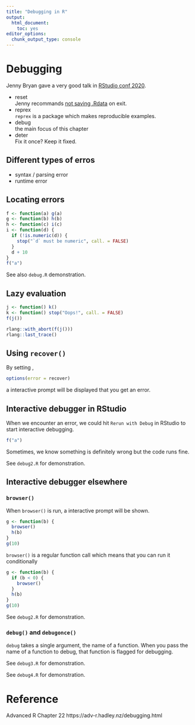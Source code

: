 ```yaml
---
title: "Debugging in R"
output: 
  html_document: 
    toc: yes
editor_options: 
  chunk_output_type: console
---
```



# Debugging

Jenny Bryan gave a very good talk in [RStudio conf 2020](https://resources.rstudio.com/rstudio-conf-2020/object-of-type-closure-is-not-subsettable-jenny-bryan).

- reset<br>
  Jenny recommands [not saving .Rdata](https://speakerdeck.com/jennybc/object-of-type-closure-is-not-subsettable?slide=12) on exit.
- reprex<br>
  `reprex` is a package which makes reproducible examples.
- debug<br>
  the main focus of this chapter
- deter<br>
  Fix it once? Keep it fixed.


## Different types of erros

- syntax / parsing error
- runtime error


## Locating errors

```r
f <- function(a) g(a)
g <- function(b) h(b)
h <- function(c) i(c)
i <- function(d) {
  if (!is.numeric(d)) {
    stop("`d` must be numeric", call. = FALSE)
  }
  d + 10
}
f("a")
```

See also `debug.R` demonstration.


## Lazy evaluation

```r
j <- function() k()
k <- function() stop("Oops!", call. = FALSE)
f(j())
```
```r
rlang::with_abort(f(j()))
rlang::last_trace()
```

## Using `recover()`

By setting ,
```r
options(error = recover)
```
a interactive prompt will be displayed that you get an error.


## Interactive debugger in RStudio

When we encounter an error, we could hit `Rerun with Debug` in RStudio to start interactive debugging. 

```r
f("a")
```

Sometimes, we know something is definitely wrong but the code runs fine. 

See `debug2.R` for demonstration.

## Interactive debugger elsewhere

### `browser()`

When `browser()` is run, a interactive prompt will be shown.

```r
g <- function(b) {
  browser()
  h(b)
}
g(10)
```

`browser()` is a regular function call which means that you can run it conditionally

```r
g <- function(b) {
  if (b < 0) {
    browser()
  }
  h(b)
}
g(10)
```

See `debug2.R` for demonstration.

### `debug()` and `debugonce()`


`debug` takes a single argument, the name of a function. When you pass the name of
a function to debug, that function is flagged for debugging.

See `debug3.R` for demonstration.

See `debug4.R` for demonstration.


# Reference

Advanced R Chapter 22 https://adv-r.hadley.nz/debugging.html
